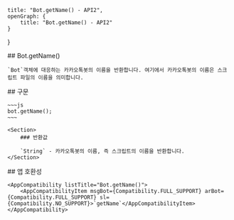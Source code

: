 
    title: "Bot.getName() - API2",
    openGraph: {
        title: "Bot.getName() - API2"
    }
}

<Section>
    ## Bot.getName()

    `Bot`객체에 대응하는 카카오톡봇의 이름을 반환합니다. 여기에서 카카오톡봇의 이름은 스크립트 파일의 이름을 의미합니다.
</Section>
<Section>
    ## 구문

    ~~~js
    bot.getName();
    ~~~

    <Section>
        ### 반환값

        `String` - 카카오톡봇의 이름, 즉 스크립트의 이름을 반환합니다.
    </Section>
</Section>
<Section>
    ## 앱 호환성

    <AppCompatibility listTitle="Bot.getName()">
        <AppCompatibilityItem msgBot={Compatibility.FULL_SUPPORT} arBot={Compatibility.FULL_SUPPORT} sl={Compatibility.NO_SUPPORT}>`getName`</AppCompatibilityItem>
    </AppCompatibility>
</Section>